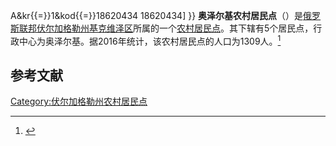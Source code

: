 {{Infobox Settlement
| official_name = 奥泽尔基农村居民点
| native_name = Озеркинское сельское поселение
| pushpin_map = European Russia
| map_caption = 在[[俄羅斯|俄羅斯]][[歐洲俄羅斯|歐洲部分]]的位置
| settlement_type = [[农村居民点|农村居民点]]
| subdivision_type = [[国家|国家]]
| subdivision_type1 = [[州_(俄罗斯)|州]]
| subdivision_type2 = [[区_(苏联)|区]]
| subdivision_name = {{RUS}}
| subdivision_name1 = [[伏尔加格勒州|伏尔加格勒州]]
| subdivision_name2 = [[基克维泽区|基克维泽区]]
| seat_type = 行政中心
| seat = 奥泽尔基
| population_as_of=2016
| population_footnotes = <ref name=stat />
| population_total = 1309
| coordinates_display = inline,title
| latd = 50 | latm = 46 | lats = 20 | latNS = N
| longd = 43 | longm = 13 | longs = 57 | longEW = E
| timezone = [[莫斯科时间|MSK]]
| utc_offset = +3
| blank_name = [[俄罗斯市政土地区划代码|OKTMO编码]]
| blank_info = [http://classif.spb.ru/classificators/view/tma.php?st{{=}}A&kr{{=}}1&kod{{=}}18620434 18620434]
}}
'''奥泽尔基农村居民点'''（{{lang-ru|Озеркинское сельское поселение}}）是[[俄罗斯联邦|俄罗斯联邦]][[伏尔加格勒州|伏尔加格勒州]][[基克维泽区|基克维泽区]]所属的一个[[农村居民点|农村居民点]]。其下辖有5个居民点，行政中心为奥泽尔基。据2016年统计，该农村居民点的人口为1309人。<ref name=stat>{{cite web | url = http://www.gks.ru/free_doc/doc_2016/bul_dr/mun_obr2016.rar | title = Численность населения Российской Федерации по муниципальным образованиям на 1 января 2016 года | language = ru | accessdate = 2016-12-20 | archive-date = 2019-05-13 | archive-url = https://web.archive.org/web/20190513150350/http://www.gks.ru/free_doc/doc_2016/bul_dr/mun_obr2016.rar | dead-url = no }}</ref>

== 参考文献 ==
{{reflist}}

{{Russia-stub}}

[[Category:伏尔加格勒州农村居民点|Category:伏尔加格勒州农村居民点]]
